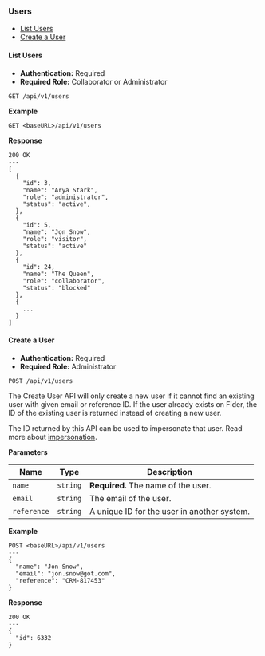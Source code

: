 <h3 id="users">Users</h3>

- <a href="#list-users">List Users</a>
- <a href="#create-user">Create a User</a>

<h4 id="list-users">List Users</h4>

- **Authentication:** Required
- **Required Role:** Collaborator or Administrator

```
GET /api/v1/users
```

**Example**

```
GET <baseURL>/api/v1/users
```

**Response**

```
200 OK
---
[
  {
    "id": 3,
    "name": "Arya Stark",
    "role": "administrator",
    "status": "active",
  },
  {
    "id": 5,
    "name": "Jon Snow",
    "role": "visitor",
    "status": "active"
  },
  {
    "id": 24,
    "name": "The Queen",
    "role": "collaborator",
    "status": "blocked"
  },
  {
    ...
  }
]
```

<h4 id="create-user">Create a User</h4>

- **Authentication:** Required
- **Required Role:** Administrator

```
POST /api/v1/users
```

The Create User API will only create a new user if it cannot find an existing user with given email or reference ID. If the user already exists on Fider, the ID of the existing user is returned instead of creating a new user.

The ID returned by this API can be used to impersonate that user. Read more about <a href="#impersonation">impersonation</a>.

**Parameters**

| Name        | Type     | Description                                 |
| ----------- | -------- | ------------------------------------------- |
| `name`      | `string` | **Required.** The name of the user.         |
| `email`     | `string` | The email of the user.                      |
| `reference` | `string` | A unique ID for the user in another system. |

**Example**

```
POST <baseURL>/api/v1/users
---
{
  "name": "Jon Snow",
  "email": "jon.snow@got.com",
  "reference": "CRM-817453"
}
```

**Response**

```
200 OK
---
{
  "id": 6332
}
```
